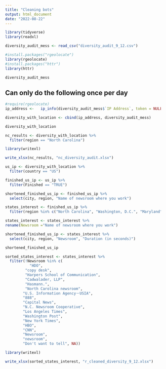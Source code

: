 ```yaml
---
title: "Cleaning bots"
output: html_document
date: "2022-08-22"
---
```


```r
library(tidyverse)
library(readxl)
```

```r
diversity_audit_mess <- read_csv("diversity_audit_9_12.csv")
```

```r
#install.packages("rgeolocate")
library(rgeolocate)
#install.packages("httr")
library(httr)
```

```r
diversity_audit_mess
```
## Can only do the following once per day
```r
#require(rgeolocate)
ip_address <-   ip_info(diversity_audit_mess$`IP Address`, token = NULL)
```


```r
diversity_with_location <- cbind(ip_address, diversity_audit_mess)

diversity_with_location
```

```r
nc_results <- diversity_with_location %>% 
  filter(region == "North Carolina")
```

```r
library(writexl)

```

```r
write_xlsx(nc_results, "nc_diversity_audit.xlsx")
```

```r
us_ip <- diversity_with_location %>% 
  filter(country == "US")
```

```r
finished_us_ip <- us_ip %>% 
  filter(Finished == "TRUE")

shortened_finished_us_ip <- finished_us_ip %>% 
  select(city, region, "Name of newsroom where you work")
```


```r
states_interest <- finished_us_ip %>% 
  filter(region %in% c("North Carolina", "Washington, D.C.", "Maryland", "Tennessee", "Georgia", "Indiana", "Texas"))

states_interest <- states_interest %>% 
rename(Newsroom ="Name of newsroom where you work")

shortened_finished_us_ip <- states_interest %>% 
  select(city, region, "Newsroom", "Duration (in seconds)")

shortened_finished_us_ip

sorted_states_interest <- states_interest %>% 
  filter(!Newsroom %in% c(
           "HDO",
         "copy desk",
         "Harpers School of Communication",
         "Cadwalader, LLP",
         "Hasmann.",
         "North Carolina newsroom",
        "U.S. Information Agency－USIA",
        "888",
        "Capital News",
        "N.C. Newsroom Cooperative",
        "Los Angeles Times",
        "Washington Post",
        "New York Times",
        "HBO",
        "CNN",
        "Newsroom",
        "newsroom",
        "Don't want to tell", NA))
```
```r
library(writexl)
```
 
```r
write_xlsx(sorted_states_interest, "r_cleaned_diversity_9_12.xlsx")
```


